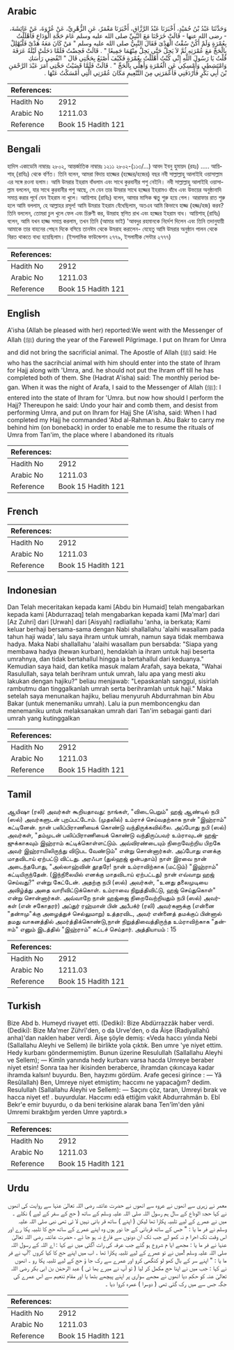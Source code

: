 ## Arabic


<div dir="rtl" lang="ar" style={{fontSize:'larger',backgroundColor:'#f8f9fa',padding:20}}>
وَحَدَّثَنَا عَبْدُ بْنُ حُمَيْدٍ، أَخْبَرَنَا عَبْدُ الرَّزَّاقِ، أَخْبَرَنَا مَعْمَرٌ، عَنِ الزُّهْرِيِّ، عَنْ عُرْوَةَ، عَنْ عَائِشَةَ، - رضى الله عنها - قَالَتْ خَرَجْنَا مَعَ النَّبِيِّ صلى الله عليه وسلم عَامَ حَجَّةِ الْوَدَاعِ فَأَهْلَلْتُ بِعُمْرَةٍ وَلَمْ أَكُنْ سُقْتُ الْهَدْىَ فَقَالَ النَّبِيُّ صلى الله عليه وسلم ‏"‏ مَنْ كَانَ مَعَهُ هَدْىٌ فَلْيُهْلِلْ بِالْحَجِّ مَعَ عُمْرَتِهِ ثُمَّ لاَ يَحِلَّ حَتَّى يَحِلَّ مِنْهُمَا جَمِيعًا ‏"‏ ‏.‏ قَالَتْ فَحِضْتُ فَلَمَّا دَخَلَتْ لَيْلَةُ عَرَفَةَ قُلْتُ يَا رَسُولَ اللَّهِ إِنِّي كُنْتُ أَهْلَلْتُ بِعُمْرَةٍ فَكَيْفَ أَصْنَعُ بِحَجَّتِي قَالَ ‏"‏ انْقُضِي رَأْسَكِ وَامْتَشِطِي وَأَمْسِكِي عَنِ الْعُمْرَةِ وَأَهِلِّي بِالْحَجِّ ‏"‏ ‏.‏ قَالَتْ فَلَمَّا قَضَيْتُ حَجَّتِي أَمَرَ عَبْدَ الرَّحْمَنِ بْنَ أَبِي بَكْرٍ فَأَرْدَفَنِي فَأَعْمَرَنِي مِنَ التَّنْعِيمِ مَكَانَ عُمْرَتِي الَّتِي أَمْسَكْتُ عَنْهَا ‏.‏
</div>
<div style={{backgroundColor:'#f8f9fa',padding:20, marginBottom: 10}}><table> <thead> <tr> <th>References:</th> <th></th> </tr> </thead> <tbody><tr><td>Hadith No</td><td>2912</td></tr><tr><td>Arabic No</td><td>1211.03</td></tr><tr><td>Reference</td><td>Book 15 Hadith 121</td></tr></tbody></table></div>

## Bengali


<div dir="ltr" lang="bn" style={{fontSize:'larger',backgroundColor:'#f8f9fa',padding:20}}>
হাদিস একাডেমি নাম্বারঃ ২৮০২, আন্তর্জাতিক নাম্বারঃ ১২১১ ২৮০২-(১১৩/...) আবদ ইবনু হুমায়দ (রহঃ) ..... আয়িশাহ্ (রাযিঃ) থেকে বর্ণিত। তিনি বলেন, আমরা বিদায় হাজ্জের (হজ্জের/হজের) বছর নবী সাল্লাল্লাহু আলাইহি ওয়াসাল্লাম এর সঙ্গে রওনা হলাম। আমি উমরার ইহরাম বাঁধলাম এবং সাথে কুরবানীর পশু নেইনি। নবী সাল্লাল্লাহু আলাইহি ওয়াসাল্লাম বললেন, যার সাথে কুরবানীর পশু আছে, সে যেন তার উমরার সাথে হজ্জের ইহরামও বাঁধে এবং উভয়ের অনুষ্ঠানাদি সমাপ্ত করার পূর্বে যেন ইহরাম না খুলে। আয়িশাহ (রাযিঃ) বলেন, আমার মাসিক ঋতু শুরু হয়ে গেল। আরাফার রাত শুরু হলে আমি বললাম, হে আল্লাহর রসূল! আমি উমরার ইহরাম বেঁধেছিলাম, অতএব আমি কিভাবে হাজ্জ (হজ্জ/হজ) করব? তিনি বললেন, তোমরা চুল খুলে ফেল এবং চিরুণী কর, উমরাহ স্থগিত রাখ এবং হজ্জের ইহরাম বাধ। আয়িশাহ্ (রাযিঃ) বলেন, আমি যখন হাজ্জ সমাপ্ত করলাম, তখন তিনি (আমার ভাই) 'আবদুর রহমানকে নির্দেশ দিলেন এবং তিনি তদানুযায়ী আমাকে তার বাহনের পেছন দিকে বসিয়ে তানঈম থেকে উমরাহ করালেন- যেহেতু আমি উমরার অনুষ্ঠান পালন থেকে বিরত থাকতে বাধ্য হয়েছিলাম। (ইসলামিক ফাউন্ডেশন ২৭৭৯, ইসলামীক সেন্টার ২৭৭৭)
</div>
<div style={{backgroundColor:'#f8f9fa',padding:20, marginBottom: 10}}><table> <thead> <tr> <th>References:</th> <th></th> </tr> </thead> <tbody><tr><td>Hadith No</td><td>2912</td></tr><tr><td>Arabic No</td><td>1211.03</td></tr><tr><td>Reference</td><td>Book 15 Hadith 121</td></tr></tbody></table></div>

## English


<div dir="ltr" lang="en" style={{fontSize:'larger',backgroundColor:'#f8f9fa',padding:20}}>
A'isha (Allah be pleased with her) reported:We went with the Messenger of Allah (ﷺ) during the year of the Farewell Pilgrimage. I put on Ihram for Umra and did not bring the sacrificial animal. The Apostle of Allah (ﷺ) said: He who has the sacrihcial animal with him should enter into the state of Ihram for Hajj along with 'Umra, and. he should not put the Ihram off till he has completed both of them. She (Hadrat A'isha) said: The monthly period began. When it was the night of Arafa, I said to the Messenger of Allah (ﷺ): I entered into the state of Ihram for 'Umra. but now how should I perform the Hajj? Thereupon he said: Undo your hair and comb them, and desist from performing Umra, and put on Ihram for Hajj She (A'isha, said: When I had completed my Hajj he commanded 'Abd al-Rahman b. Abu Bakr to carry me behind him (on boneback) in order to enable me to resume the rituals of Umra from Tan'im, the place where I abandoned its rituals
</div>
<div style={{backgroundColor:'#f8f9fa',padding:20, marginBottom: 10}}><table> <thead> <tr> <th>References:</th> <th></th> </tr> </thead> <tbody><tr><td>Hadith No</td><td>2912</td></tr><tr><td>Arabic No</td><td>1211.03</td></tr><tr><td>Reference</td><td>Book 15 Hadith 121</td></tr></tbody></table></div>

## French


<div dir="ltr" lang="fr" style={{fontSize:'larger',backgroundColor:'#f8f9fa',padding:20}}>

</div>
<div style={{backgroundColor:'#f8f9fa',padding:20, marginBottom: 10}}><table> <thead> <tr> <th>References:</th> <th></th> </tr> </thead> <tbody><tr><td>Hadith No</td><td>2912</td></tr><tr><td>Arabic No</td><td>1211.03</td></tr><tr><td>Reference</td><td>Book 15 Hadith 121</td></tr></tbody></table></div>

## Indonesian


<div dir="ltr" lang="id" style={{fontSize:'larger',backgroundColor:'#f8f9fa',padding:20}}>
Dan Telah meceritakan kepada kami [Abdu bin Humaid] telah mengabarkan kepada kami [Abdurrazaq] telah mengabarkan kepada kami [Ma'mar] dari [Az Zuhri] dari [Urwah] dari [Aisyah] radliallahu 'anha, ia berkata; Kami keluar berhaji bersama-sama dengan Nabi shallallahu 'alaihi wasallam pada tahun haji wada', lalu saya ihram untuk umrah, namun saya tidak membawa hadya. Maka Nabi shallallahu 'alaihi wasallam pun bersabda: "Siapa yang membawa hadya (hewan kurban), hendaklah ia ihram untuk haji beserta umrahnya, dan tidak bertahallul hingga ia bertahallul dari keduanya." Kemudian saya haid, dan ketika masuk malam Arafah, saya bekata, "Wahai Rasulullah, saya telah berihram untuk umrah, lalu apa yang mesti aku lakukan dengan hajiku?" beliau menjawab: "Lepaskanlah sanggul, sisirlah rambutmu dan tinggalkanlah umrah serta berihramlah untuk haji." Maka setelah saya menunaikan hajiku, beliau menyuruh Abdurrahman bin Abu Bakar (untuk menemaniku umrah). Lalu ia pun memboncengku dan menemaniku untuk melaksanakan umrah dari Tan'im sebagai ganti dari umrah yang kutinggalkan
</div>
<div style={{backgroundColor:'#f8f9fa',padding:20, marginBottom: 10}}><table> <thead> <tr> <th>References:</th> <th></th> </tr> </thead> <tbody><tr><td>Hadith No</td><td>2912</td></tr><tr><td>Arabic No</td><td>1211.03</td></tr><tr><td>Reference</td><td>Book 15 Hadith 121</td></tr></tbody></table></div>

## Tamil


<div dir="ltr" lang="ta" style={{fontSize:'larger',backgroundColor:'#f8f9fa',padding:20}}>
ஆயிஷா (ரலி) அவர்கள் கூறியதாவது: நாங்கள், "விடைபெறும்" ஹஜ் ஆண்டில் நபி (ஸல்) அவர்களுடன் புறப்பட்டோம். (முதலில்) உம்ராச் செய்வதற்காக நான் "இஹ்ராம்" கட்டினேன். நான் பலிப்பிராணியைக் கொண்டு வந்திருக்கவில்லை. அப்போது நபி (ஸல்) அவர்கள், "தம்முடன் பலிப்பிராணியைக் கொண்டு வந்திருப்பவர் உம்ராவுடன் ஹஜ்ஜுக்காகவும் இஹ்ராம் கட்டிக்கொள்ளட்டும். அவ்விரண்டையும் நிறைவேற்றிய பிறகே அவர் இஹ்ராமிலிருந்து விடுபட வேண்டும்" என்று சொன்னார்கள். அப்போது எனக்கு மாதவிடாய் ஏற்பட்டு விட்டது. அரஃபா (துல்ஹஜ் ஒன்பதாம்) நாள் இரவை நான் அடைந்தபோது, "அல்லாஹ்வின் தூதரே! நான் உம்ராவிற்காக (மட்டும்) "இஹ்ராம்" கட்டியிருந்தேன். (இந்நிலையில் எனக்கு மாதவிடாய் ஏற்பட்டது) நான் எவ்வாறு ஹஜ் செய்வது?" என்று கேட்டேன். அதற்கு நபி (ஸல்) அவர்கள், "உனது தலைமுடியை அவிழ்த்து அதை வாரிவிட்டுக்கொள். உம்ராவை நிறுத்திவிட்டு, ஹஜ் செய்துகொள்" என்று சொன்னார்கள். அவ்வாறே நான் ஹஜ்ஜை நிறைவேற்றியதும் நபி (ஸல்) அவர்கள் (என் சகோதரர்) அப்துர் ரஹ்மான் பின் அபீபக்ர் (ரலி) அவர்களுக்கு (என்னை "தன்ஈமு"க்கு அழைத்துச் செல்லுமாறு) உத்தரவிட, அவர் என்னைத் தமக்குப் பின்னால் தமது வாகனத்தில் அமர்த்திக்கொண்டு,நான் நிறுத்திவைத்திருந்த உம்ராவிற்காக "தன்ஈம்" எனும் இடத்தில் "இஹ்ராம்" கட்டச் செய்தார். அத்தியாயம் : 15
</div>
<div style={{backgroundColor:'#f8f9fa',padding:20, marginBottom: 10}}><table> <thead> <tr> <th>References:</th> <th></th> </tr> </thead> <tbody><tr><td>Hadith No</td><td>2912</td></tr><tr><td>Arabic No</td><td>1211.03</td></tr><tr><td>Reference</td><td>Book 15 Hadith 121</td></tr></tbody></table></div>

## Turkish


<div dir="ltr" lang="tr" style={{fontSize:'larger',backgroundColor:'#f8f9fa',padding:20}}>
Bize Abd b. Humeyd rivayet etti. (Dediki): Bize Abdürrazzâk haber verdi. (Dediki): Bize Ma'mer Zührî'den, o da Urve'den, o da Âişe (Radiyallahû anha)'dan naklen haber verdi. Âişe şöyle demiş: «Veda haccı yılında Nebi (Sallallahu Aleyhi ve Sellem) ile birlikte yola çıktık. Ben umre 'ye niyet ettim. Hedy kurbanı göndermemiştim. Bunun üzerine Resulullah (Sallallahu Aleyhi ve Sellem); — Kimîn yanında hedy kurbanı varsa hacda Umreye beraber niyet etsin! Sonra taa her ikisinden beraberce, ihramdan çıkıncaya kadar ihramda kalsın! buyurdu. Ben, hayzımı gördüm. Arafe gecesi girince : — Yâ Resûlallah) Ben, Umreye niyet etmiştim; haccımı ne yapacağım? dedim. Resulullah (Sallallahu Aleyhi ve Sellem): — Saçını çöz, taran, Umreyi bırak ve hacca niyet et! . buyurdular. Haccımı edâ ettiğim vakit Abdurrahmân b. Ebî Bekr'e emir buyurdu, o da beni terkisine alarak bana Ten'îm'den yâni Umremi bıraktığım yerden Umre yaptırdı.»
</div>
<div style={{backgroundColor:'#f8f9fa',padding:20, marginBottom: 10}}><table> <thead> <tr> <th>References:</th> <th></th> </tr> </thead> <tbody><tr><td>Hadith No</td><td>2912</td></tr><tr><td>Arabic No</td><td>1211.03</td></tr><tr><td>Reference</td><td>Book 15 Hadith 121</td></tr></tbody></table></div>

## Urdu


<div dir="rtl" lang="ur" style={{fontSize:'larger',backgroundColor:'#f8f9fa',padding:20}}>
معمر نے زہری سے انھوں نے عروہ سے انھوں نے حضرت عائشہ رضی اللہ تعالیٰ عنہا سے روایت کی انھوں نے کہا حجۃ الوداع کے سال ہم رسول اللہ صلی اللہ علیہ وسلم کے ساتھ ( حج کے سفر کے لیے ) نکلے ۔ میں نے عمرے کے لیے تلبیہ پکارا تھا لیکن ( اپنے ) ساتھ قر بانی نہیں لا ئی تھی نبی صلی اللہ علیہ وسلم نے فر ما یا : " جس کے ساتھ قربانی کے جا نور ہوں وہ اپنے عمرے کے ساتھ حج کا تلبیہ پکا رے اور اس وقت تک احرا م نہ کھو لے جب تک ان دونوں سے فارغ نہ ہو جا ئے ، حضرت عائشہ رضی اللہ تعالیٰ عنہا نے فر ما یا : مجھے ایا م شروع ہو گئے جب عرفہ کی رات آگئی میں نے کہا : اے اللہ کے رسول اللہ صلی اللہ علیہ وسلم !میں نے تو عمرے کے لیے تلبیہ پکارا تھا ۔ اب میں اپنے حج کا کیا کروں ؟آپ نے فر ما یا : " اپنے سر کے بال کھو لو کنگھی کرو اور عمرے سے رک جا ؤ حج کے لیے تلبیہ پکا رو ۔ انھوں نے کہا : جب میں نے اپنا حج مکمل کر لیا ( تو آپ نے میرے بھا ئی ) عبد الرحمٰن بن ابی بکر رضی اللہ تعالیٰ عنہ کو حکم دیا انھوں نے مجھے سواری پر اپنے پیچھے بٹھا یا اور مقام تنعیم سے اس عمرے کی جگہ جس سے میں رک گئی تھی ( دوسرا ) عمرہ کروا دیا ۔
</div>
<div style={{backgroundColor:'#f8f9fa',padding:20, marginBottom: 10}}><table> <thead> <tr> <th>References:</th> <th></th> </tr> </thead> <tbody><tr><td>Hadith No</td><td>2912</td></tr><tr><td>Arabic No</td><td>1211.03</td></tr><tr><td>Reference</td><td>Book 15 Hadith 121</td></tr></tbody></table></div>